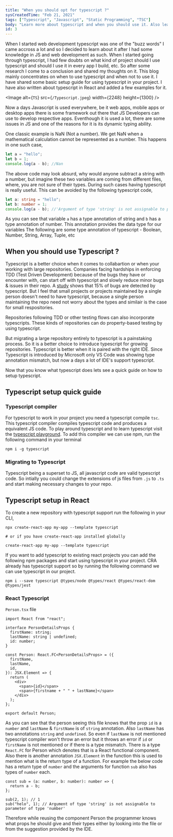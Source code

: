 ```yaml
---
title: "When you should opt for typescript ?"
sysCreatedTime: "Feb 21, 2021"
tags: ["Typescript", "Javascript", "Static Programming", "TSC"]
body: "Learn more about typescript and when you should use it. Also learn how to setup typescript in your project."
id: 3
---
```


When I started web development typescript was one of the "buzz words" I came accross a lot and so I decided
to learn about it after I had some knowledge in JS and web development as such. When I started going through typescript,
I had few doubts on what kind of project should I use typescript and should I use it in every app I build,
etc. So after some research I come to a conclusion and shared my thoughts on it.
This blog mainly concentrates on when to use typescript and when not to use it. I
have shared some basic setup guide for using typescript in your project.
I have also written about typescript in React and added a few examples for it.

<Image alt={`TS`} src={`/Typescript.jpeg`} width={2248} height={1300} />

Now a days Javascript is used everywhere, be it web apps, mobile apps or desktop apps
there is some framework out there that JS Developers can use to develop respective apps.
Eventhough it is used a lot, there are some issues in JS and one of the reasons for it is its dynamic
typing ability.

One classic example is NaN (Not a number). We get NaN when a mathematical calculation
cannot be represented as a number. This happens in one such case,

```js
let a = "hello";
let b = 1;
console.log(a - b); //Nan
```

The above code may look absurd, why would anyone subtract a string with a number, but imagine these
two variables are coming from different files, where, you are not sure of their types. During such
cases having typescript is really useful. This can be avoided by the following typescript code,

```ts
let a: string = "hello";
let b: number = 1;
console.log(a - b); //'Argument of type 'string' is not assignable to parameter of type 'number''
```

As you can see that variable `a` has a type annotation of string and `b` has a type annotation of number.
This annotation provides the data type for our variables
The following are some type annotation of typescript - Boolean, Number, String, Array, Tuple, etc

## When you should use Typescript ?

Typescript is a better choice when it comes to collabartion or when your working with large repositories. Companies
facing hardships in enforcing TDD (Test Driven Development) because of the bugs they have or encounter with, can start
off with typescript and slowly reduce minor bugs & issues in their repo. A [study](http://earlbarr.com/publications/typestudy.pdf)
shows that 15% of bugs are detected by typescript. But I feel that small projects or projects maintained
by a single person doesn't need to have typescript, because a single person maintaining the repo need not worry about
the types and similair is the case for small respositories.

Repositories following TDD or other testing flows can also incorporate typescripts. These kinds of repositories can
do property-based testing by using typescript.

But migrating a large repository entirely to typescript is a painstaking process. So it is a better choice to introduce
typescript for growing repositories. Typescript is better when it is paired with the right IDE. Since Typescript is introduced by Microsoft only VS Code was showing
type annotation mismatch, but now a days a lot of IDE's support typescript.

Now that you know what typescript does lets see a quick guide
on how to setup typescript.

## Typescript setup quick guide

### Typescript compiler

For typescript to work in your project you need a typescript compile `tsc`.
This typescript compiler compiles typescript code and produces a equivalent JS code.
To play around typescript and to learn typescript visit the [typescript playground](https://www.typescriptlang.org/play).
To add this compiler we can use npm, run the following command in your terminal

```shell
npm i -g typescript
```

### Migrating to Typescript

Typescript being a superset to JS, all javascript code are valid typescript code.
So intially you could change the extensions of js files from `.js` to `.ts` and start making necessary changes
to your repo.

## Typescript setup in React

To create a new repository with typescript support run the following in your CLI,

```shell
npx create-react-app my-app --template typescript

# or if you have create-react-app installed globally

create-react-app my-app --template typescript

```

If you want to add typescript to existing react projects you can add the following npm packages
and start using typescript in your project. CRA already has typescript support so by running the following
command we can use typescript in our project.

```shell
npm i --save typescript @types/node @types/react @types/react-dom @types/jest
```

### React Typescript

`Person.tsx` file

```tsx
import React from "react";

interface PersonDetailsProps {
  firstName: string;
  lastName: string | undefined;
  id: number;
}

const Person: React.FC<PersonDetailsProps> = ({
  firstName,
  lastName,
  id,
}): JSX.Element => {
  return (
    <div>
      <span>{id}</span>
      <span>{firstname + " " + lastName}</span>
    </div>
  );
};

export default Person;
```

As you can see that the person seeing this file knows that the prop `id` is a `number` and `lastName` & `firstName`
is of `string` annotation. Also `lastName` has two annotations `string` and `undefined`. So even if `lastName`
is not mentioned typescript compiler won't throw an error but it throws an error if `id` or `firstName` is not
mentioned or if there is a type mismatch.
There is a type `React.FC` for Person which denotes that is a React functional component.
Also there is another annotation `JSX.Element` in the function this is used to
mention what is the return type of a function. For example the below code has a return type of `number` and the arguments for
function `sub` also has types of `number` each.

```tsx
const sub = (a: number, b: number): number => {
  return a - b;
};

sub(2, 1); // 1
sub("helo", 1); // Argument of type 'string' is not assignable to parameter of type 'number'
```

Therefore while reusing the component Person the programmer knows what props he should
give and their types either by looking into the file or from the suggestion provided by the IDE.
